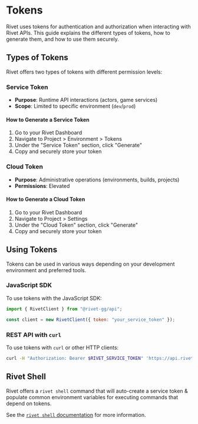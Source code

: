 # Tokens

Rivet uses tokens for authentication and authorization when interacting with Rivet APIs. This guide explains the different types of tokens, how to generate them, and how to use them securely.

## Types of Tokens

Rivet offers two types of tokens with different permission levels:

### Service Token
- **Purpose**: Runtime API interactions (actors, game services)
- **Scope**: Limited to specific environment (`dev`/`prod`)

#### How to Generate a Service Token
1. Go to your Rivet Dashboard
2. Navigate to Project > Environment > Tokens
3. Under the "Service Token" section, click "Generate"
4. Copy and securely store your token

### Cloud Token
- **Purpose**: Administrative operations (environments, builds, projects)
- **Permissions**: Elevated

#### How to Generate a Cloud Token
1. Go to your Rivet Dashboard
2. Navigate to Project > Settings
3. Under the "Cloud Token" section, click "Generate"
4. Copy and securely store your token

## Using Tokens

Tokens can be used in various ways depending on your development environment and preferred tools.

### JavaScript SDK

To use tokens with the JavaScript SDK:

```javascript
import { RivetClient } from "@rivet-gg/api";

const client = new RivetClient({ token: "your_service_token" });
```

### REST API with `curl`

To use tokens with `curl` or other HTTP clients:

```bash
curl -H "Authorization: Bearer $RIVET_SERVICE_TOKEN" 'https://api.rivet.gg/actors?project=my-project&environment=prod'
```

## Rivet Shell

Rivet offers a `rivet shell` command that will auto-create a service token & populate common environment variables for executing commands that depend on tokens.

See the [`rivet shell` documentation](/docs/cli#shell) for more information.

